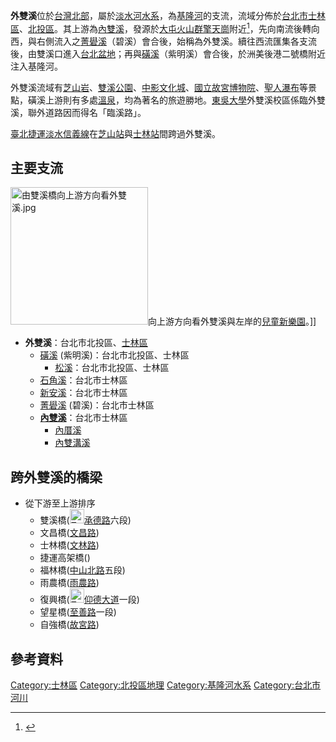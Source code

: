 {{提示|雙溪 (新北市)}}
{{Infobox river
| river_name = 外雙溪
| image_name = East View of Waishuang Creek from Fulin Bridge 20150102b.jpg
| image_size = 300px
| caption    = 流經福林橋下的外雙溪。
| origin     = [[擎天崗|擎天崗]]附近
| mouth      = 洲美
| progression = [[基隆河|基隆河]]
| basin_countries = {{ROC}}
| location  = [[臺北市|臺北市]][[士林區|士林區]]、[[北投區|北投區]]
| length    = {{convert|19|km|0}}
| elevation = {{convert|1120|m|0}}
| mouth_elevation = {{convert|5|m|0}}
| discharge = 
| watershed = {{convert|21|km2|0}}
}}
'''外雙溪'''位於[[台灣北部|台灣北部]]，屬於[[淡水河|淡水河]][[水系|水系]]，為[[基隆河|基隆河]]的支流，流域分佈於[[台北市|台北市]][[士林區|士林區]]、[[北投區|北投區]]。其上游為[[內雙溪|內雙溪]]，發源於[[大屯火山群|大屯火山群]][[擎天崗|擎天崗]]附近<ref>{{Cite web |url=http://gis.ymsnp.gov.tw/yms95-2/index.cfm |title=陽明山國家公園管理處---自然資源資料庫---地質 |access-date=2012-11-27 |archive-date=2012-09-04 |archive-url=https://web.archive.org/web/20120904184846/http://gis.ymsnp.gov.tw/yms95-2/index.cfm |dead-url=yes }}</ref>，先向南流後轉向西，與右側流入之[[菁礐溪|菁礐溪]]（碧溪）會合後，始稱為外雙溪。續往西流匯集各支流後，由雙溪口進入[[台北盆地|台北盆地]]；再與[[磺溪_(臺北市)|磺溪]]（紫明溪）會合後，於洲美後港二號橋附近注入基隆河。

外雙溪流域有[[芝山岩|芝山岩]]、[[雙溪公園|雙溪公園]]、[[中影文化城|中影文化城]]、[[國立故宮博物院|國立故宮博物院]]、[[聖人瀑布|聖人瀑布]]等景點，磺溪上游則有多處[[溫泉|溫泉]]，均為著名的旅遊勝地。[[東吳大學_(台灣)|東吳大學]]外雙溪校區係臨外雙溪，聯外道路因而得名「臨溪路」。

[[臺北捷運|臺北捷運]][[淡水信義線|淡水信義線]]在[[芝山站|芝山站]]與[[士林站|士林站]]間跨過外雙溪。

== 主要支流 ==
[[File:由雙溪橋向上游方向看外雙溪.jpg|220px]]向上游方向看外雙溪與左岸的[[兒童新樂園|兒童新樂園]]。]]
*'''外雙溪'''：台北市北投區、[[士林區|士林區]]
**[[磺溪_(臺北市)|磺溪]] (紫明溪)：台北市北投區、士林區
***[[松溪_(臺北市)|松溪]]：台北市北投區、士林區
**[[石角溪_(臺北市)|石角溪]]：台北市士林區
**[[新安溪|新安溪]]：台北市士林區
**[[菁礐溪|菁礐溪]] (碧溪)：台北市士林區
**'''[[內雙溪|內雙溪]]'''：台北市士林區
***[[內厝溪|內厝溪]]
***[[內雙溝溪|內雙溝溪]]

== 跨外雙溪的橋梁 ==
*從下游至上游排序
**雙溪橋([[File:TW_PHW2b.svg|23px]][[承德路|承德路]]六段)
**文昌橋([[文昌路_(台北市)|文昌路]])
**士林橋([[文林路|文林路]])
**捷運高架橋({{淡水信義線}})
**福林橋([[中山北路_(臺北市)|中山北路]]五段)
**雨農橋([[雨農路|雨農路]])
**復興橋([[File:TW_PHW2a.svg|23px]][[仰德大道|仰德大道]]一段)
**望星橋([[至善路|至善路]]一段)
**自強橋([[故宮路|故宮路]])

== 參考資料 ==
{{reflist}}

{{台灣河流}}
{{淡水河}}
{{DEFAULTSORT:Wai}}
[[Category:士林區|Category:士林區]]
[[Category:北投區地理|Category:北投區地理]]
[[Category:基隆河水系|Category:基隆河水系]]
[[Category:台北市河川|Category:台北市河川]]